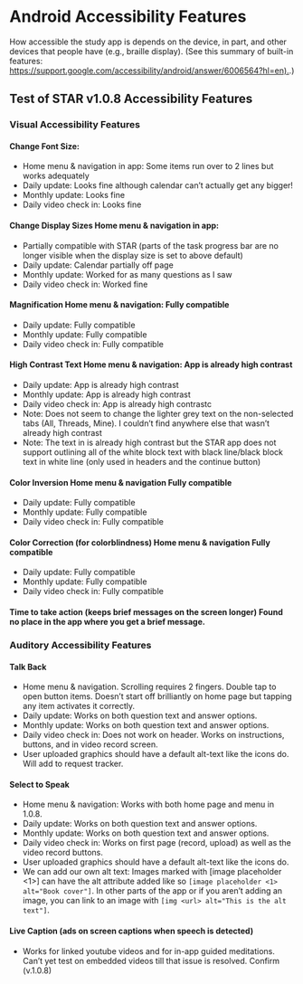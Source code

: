 # Android Accessibility Features

How accessible the study app is depends on the device, in part, and
other devices that people have (e.g., braille display). (See this
summary of built-in features:
[https://support.google.com/accessibility/android/answer/6006564?hl=en).](https://support.google.com/accessibility/android/answer/6006564?hl=en).)


## Test of STAR v1.0.8 Accessibility Features  
### Visual Accessibility Features  
#### Change Font Size:
* Home menu & navigation in app: Some items run over to 2 lines but works adequately
* Daily update: Looks fine although calendar can’t actually get any bigger!
* Monthly update: Looks fine
* Daily video check in: Looks fine

#### Change Display Sizes	Home menu & navigation in app:
* Partially compatible with STAR (parts of the task progress bar are no longer visible when the display size is set to above default) 
* Daily update: Calendar partially off page
* Monthly update: Worked for as many questions as I saw
* Daily video check in: Worked fine

#### Magnification	Home menu & navigation: Fully compatible 
* Daily update: Fully compatible
* Monthly update: Fully compatible
* Daily video check in: Fully compatible 

#### High Contrast Text	Home menu & navigation: App is already high contrast
* Daily update: App is already high contrast
* Monthly update: App is already high contrast
* Daily video check in: App is already high contrastc
* Note: Does not seem to change the lighter grey text on the non-selected tabs (All, Threads, Mine). I couldn’t find anywhere else that wasn’t already high contrast
* Note: The text in is already high contrast but the STAR app does not support outlining all of the white block text with black line/black block text in white line (only used in headers and the continue button)

#### Color Inversion	Home menu & navigation Fully compatible 
* Daily update: Fully compatible
* Monthly update: Fully compatible 
* Daily video check in: Fully compatible 

#### Color Correction (for colorblindness)	Home menu & navigation Fully compatible 
* Daily update: Fully compatible
* Monthly update: Fully compatible 
* Daily video check in: Fully compatible

#### Time to take action (keeps brief messages on the screen longer) 	Found no place in the app where you get a brief message.

### Auditory Accessibility Features	
#### Talk Back 	
* Home menu & navigation. Scrolling requires 2 fingers. Double tap to open button items. Doesn’t start off brilliantly on home page but tapping any item activates it correctly. 
* Daily update: Works on both question text and answer options. 
* Monthly update: Works on both question text and answer options. 
* Daily video check in: Does not work on header. Works on instructions, buttons, and in video record screen. 
* User uploaded graphics should have a default alt-text like the icons do. Will add to request tracker. 

#### Select to Speak	
* Home menu & navigation: Works with both home page and menu in 1.0.8. 
* Daily update: Works on both question text and answer options. 
* Monthly update: Works on both question text and answer options.
* Daily video check in: Works on first page (record, upload) as well as the video record buttons. 
* User uploaded graphics should have a default alt-text like the icons do. 
* We can add our own alt text: Images marked with [image placeholder <1>] can have the alt attribute added like so `[image placeholder <1> alt="Book cover"]`. In other parts of the app or if you aren't adding an image, you can link to an image with `[img <url> alt="This is the alt text"]`.

#### Live Caption (ads on screen captions when speech is detected)	
* Works for linked youtube videos and for in-app guided meditations. Can’t yet test on embedded videos till that issue is resolved. Confirm (v.1.0.8)




